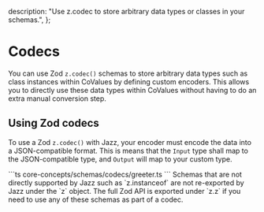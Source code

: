 
  description:
    "Use z.codec to store arbitrary data types or classes in your schemas.",
};

# Codecs

You can use Zod `z.codec()` schemas to store arbitrary data types such as class instances within CoValues by defining custom encoders.
This allows you to directly use these data types within CoValues without having to do an extra manual conversion step.

## Using Zod codecs

To use a Zod `z.codec()` with Jazz, your encoder must encode the data into a JSON-compatible format.
This is means that the `Input` type shall map to the JSON-compatible type, and `Output` will map to your custom type.

<CodeGroup>
```ts core-concepts/schemas/codecs/greeter.ts
```
</CodeGroup>

<Alert className="mt-4 flex gap-2 items-center" variant="info">
Schemas that are not directly supported by Jazz such as `z.instanceof` are not re-exported by Jazz under the `z` object.
The full Zod API is exported under `z.z` if you need to use any of these schemas as part of a codec.
</Alert>
